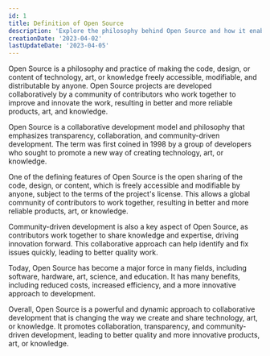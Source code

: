 ```yaml
---
id: 1
title: Definition of Open Source
description: 'Explore the philosophy behind Open Source and how it enables collaborative, innovative development of tech, art, and knowledge. Learn how communities work together!'
creationDate: '2023-04-02'
lastUpdateDate: '2023-04-05'
---
```

<p class="lead">Open Source is a philosophy and practice of making the code, design, or content of technology, art, or knowledge freely accessible, modifiable, and distributable by anyone. Open Source projects are developed collaboratively by a community of contributors who work together to improve and innovate the work, resulting in better and more reliable products, art, and knowledge.</p>

Open Source is a collaborative development model and philosophy that emphasizes transparency, collaboration, and community-driven development. The term was first coined in 1998 by a group of developers who sought to promote a new way of creating technology, art, or knowledge.

One of the defining features of Open Source is the open sharing of the code, design, or content, which is freely accessible and modifiable by anyone, subject to the terms of the project's license. This allows a global community of contributors to work together, resulting in better and more reliable products, art, or knowledge.
          
Community-driven development is also a key aspect of Open Source, as contributors work together to share knowledge and expertise, driving innovation forward. This collaborative approach can help identify and fix issues quickly, leading to better quality work.

Today, Open Source has become a major force in many fields, including software, hardware, art, science, and education. It has many benefits, including reduced costs, increased efficiency, and a more innovative approach to development.

Overall, Open Source is a powerful and dynamic approach to collaborative development that is changing the way we create and share technology, art, or knowledge. It promotes collaboration, transparency, and community-driven development, leading to better quality and more innovative products, art, or knowledge.
